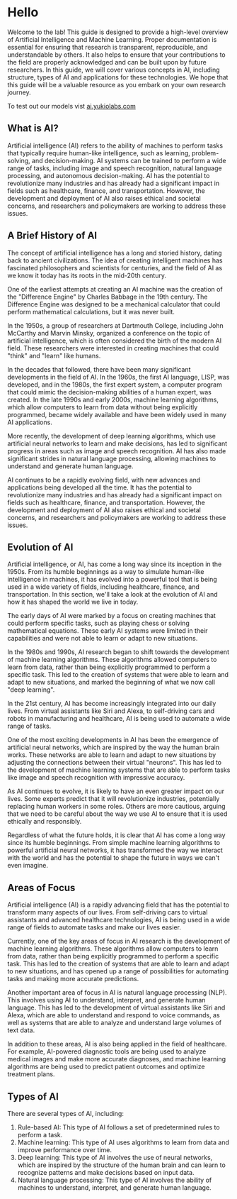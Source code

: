 # Hello
 
Welcome to the lab! This guide is designed to provide a high-level overview of Artificial Intelligence and Machine Learning. Proper documentation is essential for ensuring that research is transparent, reproducible, and understandable by others. It also helps to ensure that your contributions to the field are properly acknowledged and can be built upon by future researchers. In this guide, we will cover various concepts in AI, including structure, types of AI and  applications for these technologies. We hope that this guide will be a valuable resource as you embark on your own research journey. 

To test out our models vist [ai.yukiolabs.com](https://ai.yukiolabs.com)

## What is AI?

Artificial intelligence (AI) refers to the ability of machines to perform tasks that typically require human-like intelligence, such as learning, problem-solving, and decision-making. AI systems can be trained to perform a wide range of tasks, including image and speech recognition, natural language processing, and autonomous decision-making. AI has the potential to revolutionize many industries and has already had a significant impact in fields such as healthcare, finance, and transportation. However, the development and deployment of AI also raises ethical and societal concerns, and researchers and policymakers are working to address these issues.

## A Brief History of AI

The concept of artificial intelligence has a long and storied history, dating back to ancient civilizations. The idea of creating intelligent machines has fascinated philosophers and scientists for centuries, and the field of AI as we know it today has its roots in the mid-20th century.

One of the earliest attempts at creating an AI machine was the creation of the "Difference Engine" by Charles Babbage in the 19th century. The Difference Engine was designed to be a mechanical calculator that could perform mathematical calculations, but it was never built.

In the 1950s, a group of researchers at Dartmouth College, including John McCarthy and Marvin Minsky, organized a conference on the topic of artificial intelligence, which is often considered the birth of the modern AI field. These researchers were interested in creating machines that could "think" and "learn" like humans.

In the decades that followed, there have been many significant developments in the field of AI. In the 1960s, the first AI language, LISP, was developed, and in the 1980s, the first expert system, a computer program that could mimic the decision-making abilities of a human expert, was created. In the late 1990s and early 2000s, machine learning algorithms, which allow computers to learn from data without being explicitly programmed, became widely available and have been widely used in many AI applications.

More recently, the development of deep learning algorithms, which use artificial neural networks to learn and make decisions, has led to significant progress in areas such as image and speech recognition. AI has also made significant strides in natural language processing, allowing machines to understand and generate human language.

AI continues to be a rapidly evolving field, with new advances and applications being developed all the time. It has the potential to revolutionize many industries and has already had a significant impact on fields such as healthcare, finance, and transportation. However, the development and deployment of AI also raises ethical and societal concerns, and researchers and policymakers are working to address these issues.

## Evolution of AI

Artificial intelligence, or AI, has come a long way since its inception in the 1950s. From its humble beginnings as a way to simulate human-like intelligence in machines, it has evolved into a powerful tool that is being used in a wide variety of fields, including healthcare, finance, and transportation. In this section, we'll take a look at the evolution of AI and how it has shaped the world we live in today.

The early days of AI were marked by a focus on creating machines that could perform specific tasks, such as playing chess or solving mathematical equations. These early AI systems were limited in their capabilities and were not able to learn or adapt to new situations.

In the 1980s and 1990s, AI research began to shift towards the development of machine learning algorithms. These algorithms allowed computers to learn from data, rather than being explicitly programmed to perform a specific task. This led to the creation of systems that were able to learn and adapt to new situations, and marked the beginning of what we now call "deep learning".

In the 21st century, AI has become increasingly integrated into our daily lives. From virtual assistants like Siri and Alexa, to self-driving cars and robots in manufacturing and healthcare, AI is being used to automate a wide range of tasks.

One of the most exciting developments in AI has been the emergence of artificial neural networks, which are inspired by the way the human brain works. These networks are able to learn and adapt to new situations by adjusting the connections between their virtual "neurons". This has led to the development of machine learning systems that are able to perform tasks like image and speech recognition with impressive accuracy.

As AI continues to evolve, it is likely to have an even greater impact on our lives. Some experts predict that it will revolutionize industries, potentially replacing human workers in some roles. Others are more cautious, arguing that we need to be careful about the way we use AI to ensure that it is used ethically and responsibly.

Regardless of what the future holds, it is clear that AI has come a long way since its humble beginnings. From simple machine learning algorithms to powerful artificial neural networks, it has transformed the way we interact with the world and has the potential to shape the future in ways we can't even imagine.

## Areas of Focus

Artificial intelligence (AI) is a rapidly advancing field that has the potential to transform many aspects of our lives. From self-driving cars to virtual assistants and advanced healthcare technologies, AI is being used in a wide range of fields to automate tasks and make our lives easier.

Currently, one of the key areas of focus in AI research is the development of machine learning algorithms. These algorithms allow computers to learn from data, rather than being explicitly programmed to perform a specific task. This has led to the creation of systems that are able to learn and adapt to new situations, and has opened up a range of possibilities for automating tasks and making more accurate predictions.

Another important area of focus in AI is natural language processing (NLP). This involves using AI to understand, interpret, and generate human language. This has led to the development of virtual assistants like Siri and Alexa, which are able to understand and respond to voice commands, as well as systems that are able to analyze and understand large volumes of text data.

In addition to these areas, AI is also being applied in the field of healthcare. For example, AI-powered diagnostic tools are being used to analyze medical images and make more accurate diagnoses, and machine learning algorithms are being used to predict patient outcomes and optimize treatment plans.

## Types of AI

There are several types of AI, including:

1. Rule-based AI: This type of AI follows a set of predetermined rules to perform a task.
2. Machine learning: This type of AI uses algorithms to learn from data and improve performance over time.
3. Deep learning: This type of AI involves the use of neural networks, which are inspired by the structure of the human brain and can learn to recognize patterns and make decisions based on input data.
3. Natural language processing: This type of AI involves the ability of machines to understand, interpret, and generate human language.